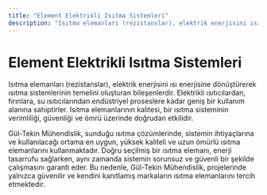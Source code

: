```yaml
---
title: "Element Elektrikli Isıtma Sistemleri"
description: "Isıtma elemanları (rezistanslar), elektrik enerjisini ısı enerjisine dönüştürerek ısıtma sistemlerinin temelini oluşturan bileşenlerdir. Elektrikli ısıtıcıla..."
---
```


# Element Elektrikli Isıtma Sistemleri

Isıtma elemanları (rezistanslar), elektrik enerjisini ısı enerjisine dönüştürerek ısıtma sistemlerinin temelini oluşturan bileşenlerdir. Elektrikli ısıtıcılardan, fırınlara, su ısıtıcılarından endüstriyel proseslere kadar geniş bir kullanım alanına sahiptirler. Isıtma elemanlarının kalitesi, bir ısıtma sisteminin verimliliği, güvenliği ve ömrü üzerinde doğrudan etkilidir.

Gül-Tekin Mühendislik, sunduğu ısıtma çözümlerinde, sistemin ihtiyaçlarına ve kullanılacağı ortama en uygun, yüksek kaliteli ve uzun ömürlü ısıtma elemanlarını kullanmaktadır. Doğru seçilmiş bir ısıtma elemanı, enerji tasarrufu sağlarken, aynı zamanda sistemin sorunsuz ve güvenli bir şekilde çalışmasını garanti eder. Bu nedenle, Gül-Tekin Mühendislik, projelerinde yalnızca güvenilir ve kendini kanıtlamış markaların ısıtma elemanlarını tercih etmektedir.